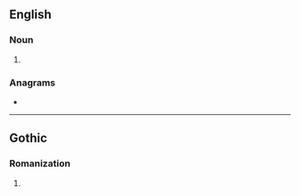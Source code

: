 {{also|Ahs}}
==English==

===Noun===
{{head|en|noun plural form}}

# {{plural of|ah|lang=en}}

===Anagrams===
* {{anagrams|en|Ash|Hsa.|SHA|ash|has}}

----

==Gothic==

===Romanization===
{{got-rom}}

# {{got-romanization of|𐌰𐌷𐍃}}